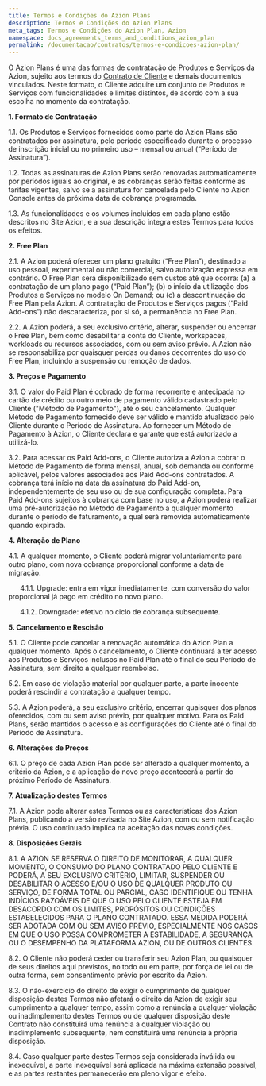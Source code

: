 ```yaml
---
title: Termos e Condições do Azion Plans
description: Termos e Condições do Azion Plans
meta_tags: Termos e Condições do Azion Plan, Azion
namespace: docs_agreements_terms_and_conditions_azion_plan
permalink: /documentacao/contratos/termos-e-condicoes-azion-plan/
---
```


O Azion Plans é uma das formas de contratação de Produtos e Serviços da Azion, sujeito aos termos do [Contrato de Cliente](https://www.azion.com/pt-br/documentacao/contratos/contrato-de-cliente/) e demais documentos vinculados. Neste formato, o Cliente adquire um conjunto de Produtos e Serviços com funcionalidades e limites distintos, de acordo com a sua escolha no momento da contratação.

**1. Formato de Contratação**

1.1. Os Produtos e Serviços fornecidos como parte do Azion Plans são contratados por assinatura, pelo período especificado durante o processo de inscrição inicial ou no primeiro uso – mensal ou anual (“Período de Assinatura”).

1.2. Todas as assinaturas de Azion Plans serão renovadas automaticamente por períodos iguais ao original, e as cobranças serão feitas conforme as tarifas vigentes, salvo se a assinatura for cancelada pelo Cliente no Azion Console antes da próxima data de cobrança programada.

1.3. As funcionalidades e os volumes incluídos em cada plano estão descritos no Site Azion, e a sua descrição integra estes Termos para todos os efeitos.

**2. Free Plan**

2.1. A Azion poderá oferecer um plano gratuito (“Free Plan”), destinado a uso pessoal, experimental ou não comercial, salvo autorização expressa em contrário. O Free Plan será disponibilizado sem custos até que ocorra: (a) a contratação de um plano pago (“Paid Plan”); (b) o início da utilização dos Produtos e Serviços no modelo On Demand; ou (c) a descontinuação do Free Plan pela Azion. A contratação de Produtos e Serviços pagos (“Paid Add-ons”) não descaracteriza, por si só, a permanência no Free Plan.

2.2. A Azion poderá, a seu exclusivo critério, alterar, suspender ou encerrar o Free Plan, bem como desabilitar a conta do Cliente, workspaces, workloads ou recursos associados, com ou sem aviso prévio. A Azion não se responsabiliza por quaisquer perdas ou danos decorrentes do uso do Free Plan, incluindo a suspensão ou remoção de dados.

**3. Preços e Pagamento**

3.1. O valor do Paid Plan é cobrado de forma recorrente e antecipada no cartão de crédito ou outro meio de pagamento válido cadastrado pelo Cliente ("Método de Pagamento"), até o seu cancelamento. Qualquer Método de Pagamento fornecido deve ser válido e mantido atualizado pelo Cliente durante o Período de Assinatura. Ao fornecer um Método de Pagamento à Azion, o Cliente declara e garante que está autorizado a utilizá-lo.

3.2. Para acessar os Paid Add-ons, o Cliente autoriza a Azion a cobrar o Método de Pagamento de forma mensal, anual, sob demanda ou conforme aplicável, pelos valores associados aos Paid Add-ons contratados. A cobrança terá início na data da assinatura do Paid Add-on, independentemente de seu uso ou de sua configuração completa. Para Paid Add-ons sujeitos à cobrança com base no uso, a Azion poderá realizar uma pré-autorização no Método de Pagamento a qualquer momento durante o período de faturamento, a qual será removida automaticamente quando expirada.

**4. Alteração de Plano**

 4.1. A qualquer momento, o Cliente poderá migrar voluntariamente para outro plano, com nova cobrança proporcional conforme a data de migração.
    
      4.1.1. Upgrade: entra em vigor imediatamente, com conversão do valor proporcional já pago em crédito no novo plano.
    
      4.1.2. Downgrade: efetivo no ciclo de cobrança subsequente.

**5. Cancelamento e Rescisão**

5.1. O Cliente pode cancelar a renovação automática do Azion Plan a qualquer momento. Após o cancelamento, o Cliente continuará a ter acesso aos Produtos e Serviços inclusos no Paid Plan até o final do seu Período de Assinatura, sem direito a qualquer reembolso.

5.2. Em caso de violação material por qualquer parte, a parte inocente poderá rescindir a contratação a qualquer tempo.

5.3. A Azion poderá, a seu exclusivo critério, encerrar quaisquer dos planos oferecidos, com ou sem aviso prévio, por qualquer motivo. Para os Paid Plans, serão mantidos o acesso e as configurações do Cliente até o final do Período de Assinatura.

**6. Alterações de Preços**

6.1. O preço de cada Azion Plan pode ser alterado a qualquer momento, a critério da Azion, e a aplicação do novo preço acontecerá a partir do próximo Período de Assinatura.

**7. Atualização destes Termos**

7.1. A Azion pode alterar estes Termos ou as características dos Azion Plans, publicando a versão revisada no Site Azion, com ou sem notificação prévia. O uso continuado implica na aceitação das novas condições.

**8. Disposições Gerais**

8.1. A AZION SE RESERVA O DIREITO DE MONITORAR, A QUALQUER MOMENTO, O CONSUMO DO PLANO CONTRATADO PELO CLIENTE E PODERÁ, A SEU EXCLUSIVO CRITÉRIO, LIMITAR, SUSPENDER OU DESABILITAR O ACESSO E/OU O USO DE QUALQUER PRODUTO OU SERVIÇO, DE FORMA TOTAL OU PARCIAL, CASO IDENTIFIQUE OU TENHA INDÍCIOS RAZOÁVEIS DE QUE O USO PELO CLIENTE ESTEJA EM DESACORDO COM OS LIMITES, PROPÓSITOS OU CONDIÇÕES ESTABELECIDOS PARA O PLANO CONTRATADO. ESSA MEDIDA PODERÁ SER ADOTADA COM OU SEM AVISO PRÉVIO, ESPECIALMENTE NOS CASOS EM QUE O USO POSSA COMPROMETER A ESTABILIDADE, A SEGURANÇA OU O DESEMPENHO DA PLATAFORMA AZION, OU DE OUTROS CLIENTES.

8.2. O Cliente não poderá ceder ou transferir seu Azion Plan, ou quaisquer de seus direitos aqui previstos, no todo ou em parte, por força de lei ou de outra forma, sem consentimento prévio por escrito da Azion.

8.3. O não-exercício do direito de exigir o cumprimento de qualquer disposição destes Termos não afetará o direito da Azion de exigir seu cumprimento a qualquer tempo, assim como a renúncia a qualquer violação ou inadimplemento destes Termos ou de qualquer disposição deste Contrato não constituirá uma renúncia a qualquer violação ou inadimplemento subsequente, nem constituirá uma renúncia à própria disposição.

8.4. Caso qualquer parte destes Termos seja considerada inválida ou inexequível, a parte inexequível será aplicada na máxima extensão possível, e as partes restantes permanecerão em pleno vigor e efeito.

